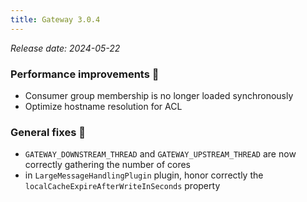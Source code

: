 ```yaml
---
title: Gateway 3.0.4
---
```


*Release date: 2024-05-22*

### Performance improvements 🚀

- Consumer group membership is no longer loaded synchronously
- Optimize hostname resolution for ACL

### General fixes 🔨

- `GATEWAY_DOWNSTREAM_THREAD` and `GATEWAY_UPSTREAM_THREAD` are now correctly gathering the number of cores
- in `LargeMessageHandlingPlugin` plugin, honor correctly the `localCacheExpireAfterWriteInSeconds` property
